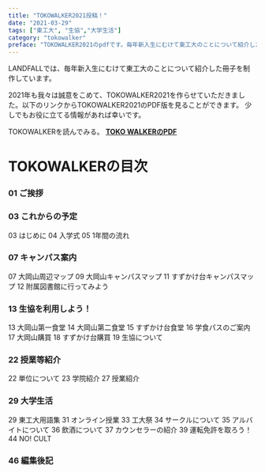 ---
title: "TOKOWALKER2021投稿！"
date: "2021-03-29"
tags: ["東工大", "生協","大学生活"]
category: "tokowalker"
preface: "TOKOWALKER2021のpdfです。毎年新入生にむけて東工大のことについて紹介した冊子を制作しています。生協関連の書類に入っていたもののWeb版です。"
---

LANDFALLでは、毎年新入生にむけて東工大のことについて紹介した冊子を制作しています。

2021年も我々は誠意をこめて、TOKOWALKER2021を作らせていただきました。以下のリンクからTOKOWALKER2021のPDF版を見ることができます。
少しでもお役に立てる情報があれば幸いです。

TOKOWALKERを読んでみる。
[**TOKO WALKERのPDF**](./TOKOWALKER2021.pdf)

# TOKOWALKERの目次

### 01 ご挨拶

### 03 これからの予定　
03 はじめに
04 入学式
05 1年間の流れ

### 07 キャンパス案内
07 大岡山周辺マップ
09 大岡山キャンパスマップ
11 すずかけ台キャンパスマップ
12 附属図書館に行ってみよう

### 13 生協を利用しよう！
13 大岡山第一食堂
14 大岡山第二食堂
15 すずかけ台食堂
16 学食パスのご案内
17 大岡山購買
18 すずかけ台購買
19 生協について

### 22 授業等紹介　
22 単位について
23 学院紹介
27 授業紹介

### 29 大学生活
29 東工大用語集
31 オンライン授業
33 工大祭
34 サークルについて
35 アルバイトについて
36 飲酒について
37 カウンセラーの紹介
39 運転免許を取ろう！
44 NO! CULT

### 46 編集後記